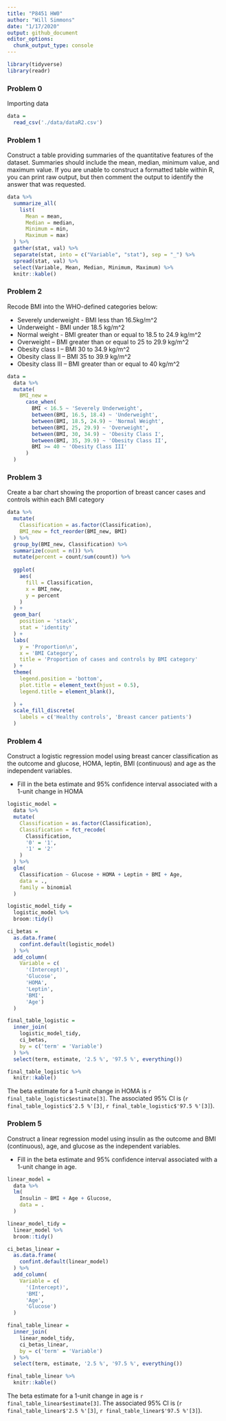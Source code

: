 ```yaml
---
title: "P8451 HW0"
author: "Will Simmons"
date: "1/17/2020"
output: github_document
editor_options: 
  chunk_output_type: console
---
```


```r

library(tidyverse)
library(readr)

```

### Problem 0
Importing data
```r

data = 
  read_csv('./data/dataR2.csv')

```

### Problem 1
Construct a table providing summaries of the quantitative features of the dataset. Summaries should include the mean, median, minimum value, and maximum value. If you are unable to construct a formatted table within R, you can print raw output, but then comment the output to identify the answer that was requested.

```r

data %>%
  summarize_all(
    list(
      Mean = mean,
      Median = median,
      Minimum = min,
      Maximum = max)
  ) %>% 
  gather(stat, val) %>% 
  separate(stat, into = c("Variable", "stat"), sep = "_") %>% 
  spread(stat, val) %>% 
  select(Variable, Mean, Median, Minimum, Maximum) %>% 
  knitr::kable()

```

### Problem 2
Recode BMI into the WHO-defined categories below:

  * Severely underweight - BMI less than 16.5kg/m^2 
  * Underweight - BMI under 18.5 kg/m^2 
  * Normal weight - BMI greater than or equal to 18.5 to 24.9 kg/m^2 
  * Overweight – BMI greater than or equal to 25 to 29.9 kg/m^2 
  * Obesity class I – BMI 30 to 34.9 kg/m^2 
  * Obesity class II – BMI 35 to 39.9 kg/m^2 
  * Obesity class III – BMI greater than or equal to 40 kg/m^2
  
```r

data =
  data %>% 
  mutate(
    BMI_new = 
      case_when(
        BMI < 16.5 ~ 'Severely Underweight',
        between(BMI, 16.5, 18.4) ~ 'Underweight',
        between(BMI, 18.5, 24.9) ~ 'Normal Weight',
        between(BMI, 25, 29.9) ~ 'Overweight',
        between(BMI, 30, 34.9) ~ 'Obesity Class I',
        between(BMI, 35, 39.9) ~ 'Obesity Class II',
        BMI >= 40 ~ 'Obesity Class III'
      )
  )

```
  
### Problem 3
Create a bar chart showing the proportion of breast cancer cases and controls within each BMI category

```r

data %>% 
  mutate(
    Classification = as.factor(Classification),
    BMI_new = fct_reorder(BMI_new, BMI)
  ) %>% 
  group_by(BMI_new, Classification) %>% 
  summarize(count = n()) %>% 
  mutate(percent = count/sum(count)) %>% 
  
  ggplot(
    aes(
      fill = Classification,
      x = BMI_new,
      y = percent
    )
  ) +
  geom_bar(
    position = 'stack', 
    stat = 'identity'
  ) +
  labs(
    y = 'Proportion\n',
    x = 'BMI Category',
    title = 'Proportion of cases and controls by BMI category'
  ) +
  theme(
    legend.position = 'bottom',
    plot.title = element_text(hjust = 0.5),
    legend.title = element_blank(),
    
  ) +
  scale_fill_discrete(
    labels = c('Healthy controls', 'Breast cancer patients')
  )

```

### Problem 4
Construct a logistic regression model using breast cancer classification as the outcome and glucose, HOMA, leptin, BMI (continuous) and age as the independent variables. 

  * Fill in the beta estimate and 95% confidence interval associated with a 1-unit change in HOMA

```r

logistic_model =
  data %>% 
  mutate(
    Classification = as.factor(Classification),
    Classification = fct_recode(
      Classification,
      '0' = '1',
      '1' = '2'
    )
  ) %>% 
  glm(
    Classification ~ Glucose + HOMA + Leptin + BMI + Age,
    data = .,
    family = binomial
  ) 

logistic_model_tidy =
  logistic_model %>% 
  broom::tidy()

ci_betas =
  as.data.frame(
    confint.default(logistic_model)
  ) %>% 
  add_column(
    Variable = c(
      '(Intercept)',
      'Glucose',     
      'HOMA',  
      'Leptin',      
      'BMI',         
      'Age')
  )

final_table_logistic = 
  inner_join(
    logistic_model_tidy,
    ci_betas,
    by = c('term' = 'Variable')
  ) %>% 
  select(term, estimate, '2.5 %', '97.5 %', everything())

final_table_logistic %>% 
  knitr::kable()

```

The beta estimate for a 1-unit change in HOMA is `r final_table_logistic$estimate[3]`. The associated 95% CI is (`r final_table_logistic$'2.5 %'[3]`, `r final_table_logistic$'97.5 %'[3]`).

### Problem 5
Construct a linear regression model using insulin as the outcome and BMI (continuous), age, and glucose as the independent variables. 

  * Fill in the beta estimate and 95% confidence interval associated with a 1-unit change in age.
  
```r

linear_model =
  data %>% 
  lm(
    Insulin ~ BMI + Age + Glucose,
    data = .
  ) 

linear_model_tidy =
  linear_model %>% 
  broom::tidy()

ci_betas_linear =
  as.data.frame(
    confint.default(linear_model)
  ) %>% 
  add_column(
    Variable = c(
      '(Intercept)',
      'BMI',     
      'Age',  
      'Glucose')
  )

final_table_linear = 
  inner_join(
    linear_model_tidy,
    ci_betas_linear,
    by = c('term' = 'Variable')
  ) %>% 
  select(term, estimate, '2.5 %', '97.5 %', everything())

final_table_linear %>% 
  knitr::kable()

```

The beta estimate for a 1-unit change in age is `r final_table_linear$estimate[3]`. The associated 95% CI is (`r final_table_linear$'2.5 %'[3]`, `r final_table_linear$'97.5 %'[3]`).
